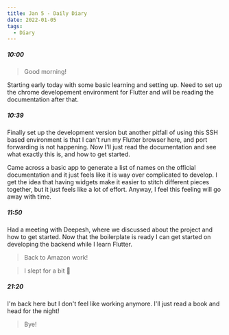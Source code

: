 ```yaml
---
title: Jan 5 - Daily Diary
date: 2022-01-05
tags:
  - Diary
---
```


##### 10:00
> Good morning!

Starting early today with some basic learning and setting up. Need to set up the chrome developement environment for Flutter and will be reading the documentation after that.

##### 10:39
Finally set up the development version but another pitfall of using this SSH based environment is that I can't run my Flutter browser here, and port forwarding is not happening. Now I'll just read the documentation and see what exactly this is, and how to get started.

Came across a basic app to generate a list of names on the official documentation and it just feels like it is way over complicated to develop. I get the idea that having widgets make it easier to stitch different pieces together, but it just feels like a lot of effort. Anyway, I feel this feeling will go away with time.

##### 11:50
Had a meeting with Deepesh, where we discussed about the project and how to get started. Now that the boilerplate is ready I can get started on developing the backend while I learn Flutter.

> Back to Amazon work!

> I slept for a bit 🙈 

##### 21:20
I'm back here but I don't feel like working anymore. I'll just read a book and head for the night!

> Bye!
